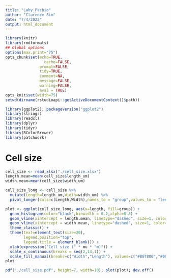 ```yaml
---
title: "Laby_Pacbio"
author: "Clarence Sim"
date: "7/4/2022"
output: html_document
---
```


```r

library(knitr)
library(rmdformats)
## Global options
options(max.print="75")
opts_chunk$set(echo=TRUE,
	             cache=FALSE,
               prompt=FALSE,
               tidy=TRUE,
               comment=NA,
               message=FALSE,
               warning=FALSE,
               eval = TRUE)
opts_knit$set(width=75)
setwd(dirname(rstudioapi::getActiveDocumentContext()$path))

```

```r

library(ggplot2); packageVersion("ggplot2")
library(stringr)
library(readxl)
library(dplyr)
library(tidyr)
library(RColorBrewer)
library(patchwork)
```


# Cell size
```r
cell_size <- read_xlsx("./cell_size.xlsx") 
length.mean=mean(cell_size$length_um)
width.mean=mean(cell_size$width_um)

cell_size_long <- cell_size %>%
  mutate(Length=length_um,Width=width_um) %>%
  pivot_longer(cols=c(Length,Width),names_to = "group",values_to = "length")

plot <- ggplot(cell_size_long, aes(x=length, fill=group)) + 
  geom_histogram(color="black",binwidth = 0.2,alpha=0.8) +
  geom_vline(xintercept = length.mean, linetype="dashed", size=1, color="#004E8A") + 
  geom_vline(xintercept = width.mean, linetype="dashed", size=1, color="#B87800") + 
  theme_classic() +
  theme(text=element_text(size=20),
        legend.position="top",
        legend.title = element_blank()) +
  xlab(expression("Cell size (" * mu * "m)")) +
  scale_x_continuous(breaks = seq(2,14,1)) +
  scale_fill_manual(breaks=c("Width","Length"), values=c("#B87800","#004E8A"))
plot

pdf("./cell_size.pdf", height=7, width=10); plot(plot); dev.off() 

```

